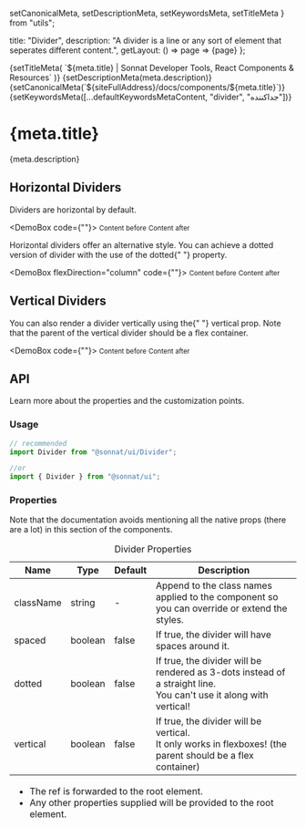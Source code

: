   setCanonicalMeta,
  setDescriptionMeta,
  setKeywordsMeta,
  setTitleMeta
} from "utils";

  title: "Divider",
  description:
    "A divider is a line or any sort of element that seperates different content.",
  getLayout: () => page => <WithSidebar>{page}</WithSidebar>
};

<Head>
  {setTitleMeta(
    `${meta.title} | Sonnat Developer Tools, React Components & Resources`
  )}
  {setDescriptionMeta(meta.description)}
  {setCanonicalMeta(`${siteFullAddress}/docs/components/${meta.title}`)}
  {setKeywordsMeta([...defaultKeywordsMetaContent, "divider", "جداکننده"])}
</Head>

<h1>
  <span>{meta.title}</span>
  <AnchorButton anchorId="overview" />
  <PageEditButton href={`pages/docs/components/${meta.title}.mdx`} />
</h1>

<p>{meta.description}</p>

<h2>
  <span>Horizontal Dividers</span>
  <AnchorButton anchorId="horizontal-dividers" />
</h2>

<p>Dividers are horizontal by default.</p>

<DemoBox code={"<Divider />"}>
  <small className="demoSubject">Content before</small>
  <Divider />
  <small className="demoSubject">Content after</small>
</DemoBox>

<p>
  Horizontal dividers offer an alternative style. You can achieve a dotted
  version of divider with the use of the <inlineCode>dotted</inlineCode>{" "}
  property.
</p>

<DemoBox flexDirection="column" code={"<Divider dotted />"}>
  <small className="demoSubject">Content before</small>
  <Divider dotted />
  <small className="demoSubject">Content after</small>
</DemoBox>

<h2>
  <span>Vertical Dividers</span>
  <AnchorButton anchorId="vertical-dividers" />
</h2>

<p>
  You can also render a divider vertically using the{" "}
  <inlineCode>vertical</inlineCode> prop. Note that the parent of the vertical
  divider should be a flex container.
</p>

<DemoBox code={"<Divider vertical />"}>
  <small className="demoSubject">Content before</small>
  <Divider vertical />
  <small className="demoSubject">Content after</small>
</DemoBox>

<h2>
  <span>API</span>
  <AnchorButton anchorId="api" />
</h2>

<p>Learn more about the properties and the customization points.</p>

<h3>
  <span>Usage</span>
  <AnchorButton anchorId="usage" />
</h3>

```typescript
// recommended
import Divider from "@sonnat/ui/Divider";

//or
import { Divider } from "@sonnat/ui";
```

<h3>
  <span>Properties</span>
  <AnchorButton anchorId="properties" />
</h3>

<p>
  Note that the documentation avoids mentioning all the native props (there are
  a lot) in this section of the components.
</p>

<table cols={4}>
  <caption>Divider Properties</caption>
  <thead>
    <tr>
      <th>Name</th>
      <th>Type</th>
      <th>Default</th>
      <th>Description</th>
    </tr>
  </thead>
  <tbody>
    <tr>
      <td>className</td>
      <td>string</td>
      <td>-</td>
      <td>
        Append to the class names applied to the component so you can override
        or extend the styles.
      </td>
    </tr>
    <tr>
      <td>spaced</td>
      <td>boolean</td>
      <td>false</td>
      <td>
        If <inlineCode>true</inlineCode>, the divider will have spaces around
        it.
      </td>
    </tr>
    <tr>
      <td>dotted</td>
      <td>boolean</td>
      <td>false</td>
      <td>
        If <inlineCode>true</inlineCode>, the divider will be rendered as 3-dots
        instead of a straight line.
        <br />
        You can't use it along with <inlineCode>vertical</inlineCode>!
      </td>
    </tr>
    <tr>
      <td>vertical</td>
      <td>boolean</td>
      <td>false</td>
      <td>
        If <inlineCode>true</inlineCode>, the divider will be vertical.
        <br />
        It only works in flexboxes! (the parent should be a flex container)
      </td>
    </tr>
  </tbody>
  <tfoot>
    <tr>
      <td colSpan="4">
        <ul>
          <li>
            The <inlineCode>ref</inlineCode> is forwarded to the root element.
          </li>
          <li>
            Any other properties supplied will be provided to the root element.
          </li>
        </ul>
      </td>
    </tr>
  </tfoot>
</table>
